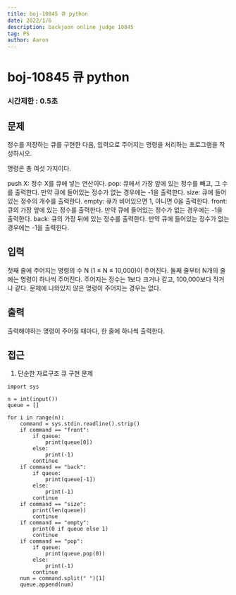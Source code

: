```yaml
---
title: boj-10845 큐 python
date: 2022/1/6
description: backjoon online judge 10845
tag: PS
author: Aaron
---
```


# boj-10845 큐 python

### 시간제한 : 0.5초

## 문제
정수를 저장하는 큐를 구현한 다음, 입력으로 주어지는 명령을 처리하는 프로그램을 작성하시오.

명령은 총 여섯 가지이다.

push X: 정수 X를 큐에 넣는 연산이다.
pop: 큐에서 가장 앞에 있는 정수를 빼고, 그 수를 출력한다. 만약 큐에 들어있는 정수가 없는 경우에는 -1을 출력한다.
size: 큐에 들어있는 정수의 개수를 출력한다.
empty: 큐가 비어있으면 1, 아니면 0을 출력한다.
front: 큐의 가장 앞에 있는 정수를 출력한다. 만약 큐에 들어있는 정수가 없는 경우에는 -1을 출력한다.
back: 큐의 가장 뒤에 있는 정수를 출력한다. 만약 큐에 들어있는 정수가 없는 경우에는 -1을 출력한다.

## 입력
첫째 줄에 주어지는 명령의 수 N (1 ≤ N ≤ 10,000)이 주어진다. 둘째 줄부터 N개의 줄에는 명령이 하나씩 주어진다. 주어지는 정수는 1보다 크거나 같고, 100,000보다 작거나 같다. 문제에 나와있지 않은 명령이 주어지는 경우는 없다.


## 출력
출력해야하는 명령이 주어질 때마다, 한 줄에 하나씩 출력한다.

## 접근
1. 단순한 자료구조 큐 구현 문제
```
import sys

n = int(input())
queue = []

for i in range(n):
    command = sys.stdin.readline().strip()
    if command == "front":
        if queue:
            print(queue[0])
        else:
            print(-1)
        continue
    if command == "back":
        if queue:
            print(queue[-1])
        else:
            print(-1)
        continue
    if command == "size":
        print(len(queue))
        continue
    if command == "empty":
        print(0 if queue else 1)
        continue
    if command == "pop":
        if queue:
            print(queue.pop(0))
        else:
            print(-1)
        continue
    num = command.split(" ")[1]
    queue.append(num)
```

